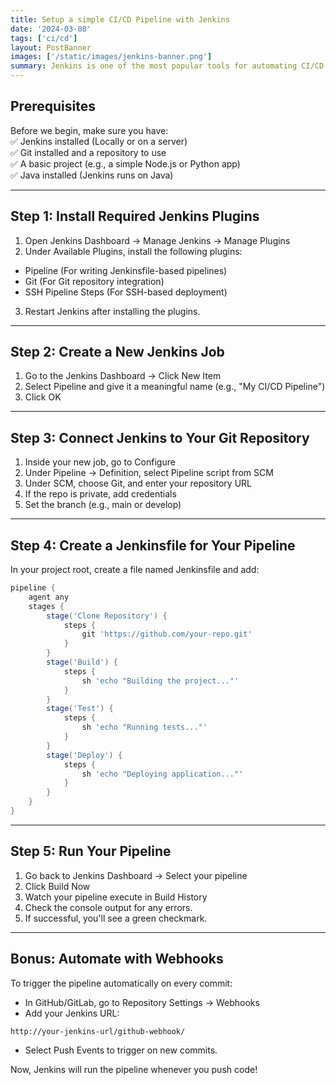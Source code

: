 ```yaml
---
title: Setup a simple CI/CD Pipeline with Jenkins
date: '2024-03-08'
tags: ['ci/cd']
layout: PostBanner
images: ['/static/images/jenkins-banner.png']
summary: Jenkins is one of the most popular tools for automating CI/CD pipelines. It helps developers integrate, test, and deploy code automatically, reducing manual effort and improving efficiency. In this guide, we’ll walk through setting up a simple CI/CD pipeline with Jenkins.
---
```


## Prerequisites

Before we begin, make sure you have:\
✅ Jenkins installed (Locally or on a server) \
✅ Git installed and a repository to use \
✅ A basic project (e.g., a simple Node.js or Python app) \
✅ Java installed (Jenkins runs on Java)

---

## Step 1: Install Required Jenkins Plugins

1. Open Jenkins Dashboard → Manage Jenkins → Manage Plugins
2. Under Available Plugins, install the following plugins:

- Pipeline (For writing Jenkinsfile-based pipelines)
- Git (For Git repository integration)
- SSH Pipeline Steps (For SSH-based deployment)

3. Restart Jenkins after installing the plugins.

---

## Step 2: Create a New Jenkins Job

1. Go to the Jenkins Dashboard → Click New Item
2. Select Pipeline and give it a meaningful name (e.g., "My CI/CD Pipeline")
3. Click OK

---

## Step 3: Connect Jenkins to Your Git Repository

1. Inside your new job, go to Configure
2. Under Pipeline → Definition, select Pipeline script from SCM
3. Under SCM, choose Git, and enter your repository URL
4. If the repo is private, add credentials
5. Set the branch (e.g., main or develop)

---

## Step 4: Create a Jenkinsfile for Your Pipeline

In your project root, create a file named Jenkinsfile and add:

```groovy
pipeline {
    agent any
    stages {
        stage('Clone Repository') {
            steps {
                git 'https://github.com/your-repo.git'
            }
        }
        stage('Build') {
            steps {
                sh 'echo "Building the project..."'
            }
        }
        stage('Test') {
            steps {
                sh 'echo "Running tests..."'
            }
        }
        stage('Deploy') {
            steps {
                sh 'echo "Deploying application..."'
            }
        }
    }
}
```

---

## Step 5: Run Your Pipeline

1. Go back to Jenkins Dashboard → Select your pipeline
2. Click Build Now
3. Watch your pipeline execute in Build History
4. Check the console output for any errors.
5. If successful, you'll see a green checkmark.

---

## Bonus: Automate with Webhooks

To trigger the pipeline automatically on every commit:

- In GitHub/GitLab, go to Repository Settings → Webhooks
- Add your Jenkins URL:

```arduino
http://your-jenkins-url/github-webhook/
```

- Select Push Events to trigger on new commits.

Now, Jenkins will run the pipeline whenever you push code!
